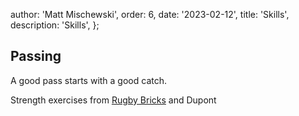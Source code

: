 
  author: 'Matt Mischewski',
  order: 6,
  date: '2023-02-12',
  title: 'Skills',
  description: 'Skills',
};


## Passing

A good pass starts with a good catch.

Strength exercises from [Rugby Bricks](https://www.facebook.com/watch/?v=528190152599915) and Dupont

<PlayNav />
